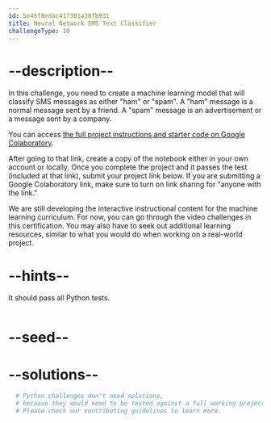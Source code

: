 ```yaml
---
id: 5e46f8edac417301a38fb931
title: Neural Network SMS Text Classifier
challengeType: 10
---
```


# --description--

In this challenge, you need to create a machine learning model that will classify SMS messages as either "ham" or "spam". A "ham" message is a normal message sent by a friend. A "spam" message is an advertisement or a message sent by a company.

You can access [the full project instructions and starter code on Google Colaboratory](https://colab.research.google.com/drive/1qfVQwSKAKU-NKPY4ByBhr93EqSqds4dJ).

After going to that link, create a copy of the notebook either in your own account or locally. Once you complete the project and it passes the test (included at that link), submit your project link below. If you are submitting a Google Colaboratory link, make sure to turn on link sharing for "anyone with the link."

We are still developing the interactive instructional content for the machine learning curriculum. For now, you can go through the video challenges in this certification. You may also have to seek out additional learning resources, similar to what you would do when working on a real-world project.

# --hints--

It should pass all Python tests.

```js

```

# --seed--

# --solutions--

```py
  # Python challenges don't need solutions,
  # because they would need to be tested against a full working project.
  # Please check our contributing guidelines to learn more.
```
